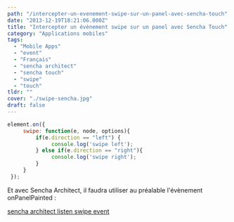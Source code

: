 ```yaml
---
path: "/intercepter-un-evenement-swipe-sur-un-panel-avec-sencha-touch"
date: "2013-12-19T18:21:06.000Z"
title: "Intercepter un évènement swipe sur un panel avec Sencha Touch"
category: "Applications mobiles"
tags: 
  - "Mobile Apps"
  - "event"
  - "Français"
  - "sencha architect"
  - "sencha touch"
  - "swipe"
  - "touch"
tldr: ""
cover: "./swipe-sencha.jpg"
draft: false
---
```


```javascript
element.on({
     swipe: function(e, node, options){
         if(e.direction == "left") {
              console.log('swipe left');
         } else if(e.direction == "right"){
              console.log('swipe right');
         }
     }
 });
```

Et avec Sencha Architect, il faudra utiliser au préalable l'évènement onPanelPainted :

[sencha architect listen swipe event](./Screen-Shot-2013-12-18-at-12.38.56.png)
